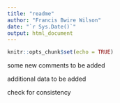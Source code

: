 ```yaml
---
title: "readme"
author: "Francis Bwire Wilson"
date: "`r Sys.Date()`"
output: html_document
---
```


```r
knitr::opts_chunk$set(echo = TRUE)
```
some new comments to be added

additional data to be added

check for consistency